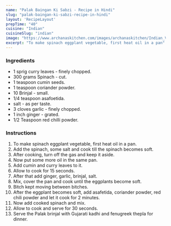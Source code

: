 ---
name: "Palak Baingan Ki Sabzi - Recipe in Hindi"
slug: "palak-baingan-ki-sabzi-recipe-in-hindi"
layout: 'RecipeLayout'
prepTime: "40"
cuisine: "Indian"
cuisineSlug: "indian"
image: "https://www.archanaskitchen.com/images/archanaskitchen/Indian_Vegetables_Dry/Baingan_Palak_Sabzi_Eggplant_Spinach_Curry_Recipe-1.jpg"
excerpt: "To make spinach eggplant vegetable, first heat oil in a pan"
---

### Ingredients

-  1 sprig curry leaves - finely chopped.
-  300 grams Spinach - cut.
-  1 teaspoon cumin seeds.
-  1 teaspoon coriander powder.
- 10 Brinjal - small.
-  1/4 teaspoon asafoetida.
-  salt - as per taste.
-  3 cloves garlic - finely chopped.
-  1 inch ginger - grated.
-  1/2 Teaspoon red chilli powder.

### Instructions

1. To make spinach eggplant vegetable, first heat oil in a pan.
1. Add the spinach, some salt and cook till the spinach becomes soft.
1. After cooking, turn off the gas and keep it aside.
1. Now put some more oil in the same pan.
1. Add cumin and curry leaves to it.
1. Allow to cook for 15 seconds.
1. After that add ginger, garlic, brinjal, salt.
1. Mix, cover the pan and cook until the eggplants become soft.
1. Bitch kept moving between bitches.
1. After the eggplant becomes soft, add asafetida, coriander powder, red chili powder and let it cook for 2 minutes.
1. Now add cooked spinach and mix.
1. Allow to cook and serve for 30 seconds.
1. Serve the Palak brinjal with Gujarati kadhi and fenugreek thepla for dinner.
